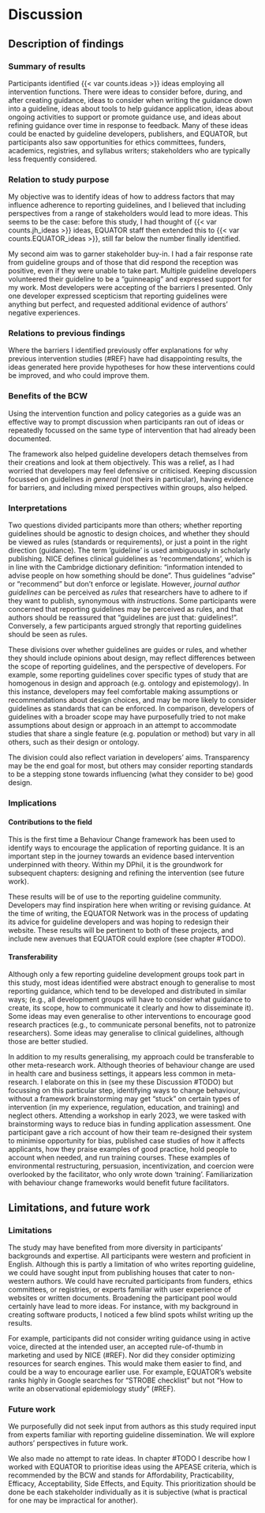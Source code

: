 # Discussion

## Description of findings

<!-- 
* short summary of the main findings
* include some interpretation of the data in the context of previous findings, experiences, theory, or a guiding paradigm or approach.
* The discussion provides authors an opportunity to:
  * elaborate on their findings in relation to their research question(s) and study purpose(s);
  * connect their findings to prior empirical work, theories, and/or frameworks; 
  * and discuss implications:
    * describe how findings contribute to or advance the field
    * Implications may include transferability, or specifying the appropriate scope for generalization of the findings beyond the study (e.g., to other settings, populations, time periods, circumstances).
-->

### Summary of results

Participants identified {{< var counts.ideas >}} ideas employing all intervention functions. There were ideas to consider before, during, and after creating guidance, ideas to consider when writing the guidance down into a guideline, ideas about tools to help guidance application, ideas about ongoing activities to support or promote guidance use, and ideas about refining guidance over time in response to feedback. Many of these ideas could be enacted by guideline developers, publishers, and EQUATOR, but participants also saw opportunities for ethics committees, funders, academics, registries, and syllabus writers; stakeholders who are typically less frequently considered.

### Relation to study purpose

My objective was to identify ideas of how to address factors that may influence adherence to reporting guidelines, and I believed that including perspectives from a range of stakeholders would lead to more ideas. This seems to be the case: before this study, I had thought of {{< var counts.jh_ideas >}} ideas, EQUATOR staff then extended this to {{< var counts.EQUATOR_ideas >}}, still far below the number finally identified. 

My second aim was to garner stakeholder buy-in. I had a fair response rate from guideline groups and of those that did respond the reception was positive, even if they were unable to take part. Multiple guideline developers volunteered their guideline to be a "guinneapig" and expressed support for my work. Most developers were accepting of the barriers I presented. Only one developer expressed scepticism that reporting guidelines were anything but perfect, and requested additional evidence of authors' negative experiences.

### Relations to previous findings
<!-- 
#ASK: some interpretation of the data in the context of previous findings, experiences, theory, or a guiding paradigm or approach?? Not sure about this -->
Where the barriers I identified previously offer explanations for why previous intervention studies (#REF) have had disappointing results, the ideas generated here provide hypotheses for how these interventions could be improved, and who could improve them.

### Benefits of the BCW

Using the intervention function and policy categories as a guide was an effective way to prompt discussion when participants ran out of ideas or repeatedly focussed on the same type of intervention that had already been documented.

The framework also helped guideline developers detach themselves from their creations and look at them objectively. This was a relief, as I had worried that developers may feel defensive or criticised. Keeping discussion focussed on guidelines _in general_ (not theirs in particular), having evidence for barriers, and including mixed perspectives within groups, also helped.

### Interpretations

Two questions divided participants more than others; whether reporting guidelines should be agnostic to design choices, and whether they should be viewed as rules (standards or requirements), or just a point in the right direction (guidance). The term 'guideline' is used ambiguously in scholarly publishing. NICE defines clinical guidelines as 'recommendations', which is in line with the Cambridge dictionary definition: "information intended to advise people on how something should be done". Thus guidelines "advise" or "recommend" but don't enforce or legislate. However, _journal author guidelines_ can be perceived as _rules_ that researchers have to adhere to if they want to publish, synonymous with _instructions_. Some participants were concerned that reporting guidelines may be perceived as rules, and that authors should be reassured that "guidelines are just that: guidelines!". Conversely, a few participants argued strongly that reporting guidelines should be seen as rules.

These divisions over whether guidelines are guides or rules, and whether they should include opinions about design, may reflect differences between the scope of reporting guidelines, and the perspective of developers. For example, some reporting guidelines cover specific types of study that are homogenous in design and approach (e.g. ontology and epistemology). In this instance, developers may feel comfortable making assumptions or recommendations about design choices, and may be more likely to consider guidelines as standards that can be enforced. In comparison, developers of guidelines with a broader scope may have purposefully tried to not make assumptions about design or approach in an attempt to accommodate studies that share a single feature (e.g. population or method) but vary in all others, such as their design or ontology.

The division could also reflect variation in developers' aims. Transparency may be the end goal for most, but others may consider reporting standards to be a stepping stone towards influencing (what they consider to be) good design.

<!-- #ASK: connect their findings to prior empirical work, theories, and/or frameworks -->

### Implications

#### Contributions to the field

This is the first time a Behaviour Change framework has been used to identify ways to encourage the application of reporting guidance. It is an important step in the journey towards an evidence based intervention underpinned with theory. Within my DPhil, it is the groundwork for subsequent chapters: designing and refining the intervention (see future work).

These results will be of use to the reporting guideline community. Developers may find inspiration here when writing or revising guidance. At the time of writing, the EQUATOR Network was in the process of updating its advice for guideline developers and was hoping to redesign their website. These results will be pertinent to both of these projects, and include new avenues that EQUATOR could explore (see chapter #TODO).

#### Transferability

Although only a few reporting guideline development groups took part in this study, most ideas identified were abstract enough to generalise to most reporting guidance, which tend to be developed and distributed in similar ways; (e.g., all development groups will have to consider what guidance to create, its scope, how to communicate it clearly and how to disseminate it). Some ideas may even generalise to other interventions to encourage good research practices (e.g., to communicate personal benefits, not to patronize researchers). Some ideas may generalise to clinical guidelines, although those are better studied.

In addition to my results generalising, my approach could be transferable to other meta-research work. Although theories of behaviour change are used in health care and business settings, it appears less common in meta-research. I elaborate on this in (see my these Discussion #TODO) but focussing on this particular step, identifying ways to change behaviour, without a framework brainstorming may get "stuck" on certain types of intervention (in my experience, regulation, education, and training) and neglect others. Attending a workshop in early 2023, we were tasked with brainstorming ways to reduce bias in funding application assessment. One participant gave a rich account of how their team re-designed their system to minimise opportunity for bias, published case studies of how it affects applicants, how they praise examples of good practice, hold people to account when needed, and run training courses. These examples of environmental restructuring, persuasion, incentivization, and coercion were overlooked by the facilitator, who only wrote down 'training'. Familiarization with behaviour change frameworks would benefit future facilitators.

## Limitations, and future work

### Limitations

The study may have benefited from more diversity in participants' backgrounds and expertise. All participants were western and proficient in English. Although this is partly a limitation of who writes reporting guideline, we could have sought input from publishing houses that cater to non-western authors. We could have recruited participants from funders, ethics committees, or registries, or experts familiar with user experience of websites or written documents. Broadening the participant pool would certainly have lead to more ideas. For instance, with my background in creating software products, I noticed a few blind spots whilst writing up the results.

For example, participants did not consider writing guidance using in active voice, directed at the intended user, an accepted rule-of-thumb in marketing and used by NICE (#REF). Nor did they consider optimizing resources for search engines. This would make them easier to find, and could be a way to encourage earlier use. For example, EQUATOR's website ranks highly in Google searches for "STROBE checklist" but not "How to write an observational epidemiology study" (#REF).

### Future work

We purposefully did not seek input from authors as this study required input from experts familiar with reporting guideline dissemination. We will explore authors' perspectives in future work.

We also made no attempt to rate ideas. In chapter #TODO I describe how I worked with EQUATOR to prioritise ideas using the APEASE criteria, which is recommended by the BCW and stands for Affordability, Practicability, Efficacy, Acceptability, Side Effects, and Equity. This prioritization should be done be each stakeholder individually as it is subjective (what is practical for one may be impractical for another).

